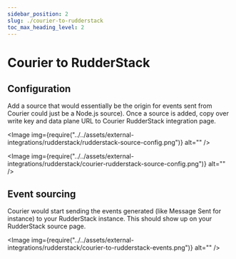 ```yaml
---
sidebar_position: 2
slug: ./courier-to-rudderstack
toc_max_heading_level: 2
---
```



# Courier to RudderStack

## Configuration

Add a source that would essentially be the origin for events sent from Courier could just be a Node.js source). Once a source is added, copy over write key and data plane URL to Courier RudderStack integration page.

<Image
  img={require("../../assets/external-integrations/rudderstack/rudderstack-source-config.png")}
  alt=""
/>

<Image
  img={require("../../assets/external-integrations/rudderstack/courier-rudderstack-source-config.png")}
  alt=""
/>

## Event sourcing

Courier would start sending the events generated (like Message Sent for instance) to your RudderStack instance. This should show up on your RudderStack source page.

<Image
  img={require("../../assets/external-integrations/rudderstack/courier-to-rudderstack-events.png")}
  alt=""
/>

